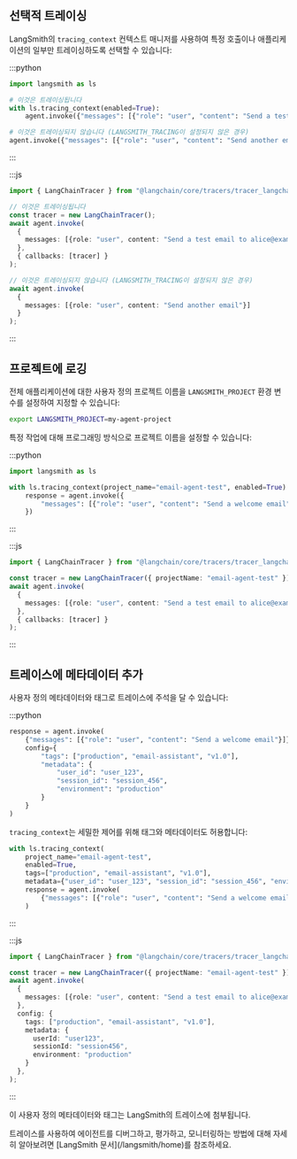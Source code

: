 ## 선택적 트레이싱

LangSmith의 `tracing_context` 컨텍스트 매니저를 사용하여 특정 호출이나 애플리케이션의 일부만 트레이싱하도록 선택할 수 있습니다:

:::python
```python
import langsmith as ls

# 이것은 트레이싱됩니다
with ls.tracing_context(enabled=True):
    agent.invoke({"messages": [{"role": "user", "content": "Send a test email to alice@example.com"}]})

# 이것은 트레이싱되지 않습니다 (LANGSMITH_TRACING이 설정되지 않은 경우)
agent.invoke({"messages": [{"role": "user", "content": "Send another email"}]})
```
:::

:::js
```ts
import { LangChainTracer } from "@langchain/core/tracers/tracer_langchain";

// 이것은 트레이싱됩니다
const tracer = new LangChainTracer();
await agent.invoke(
  {
    messages: [{role: "user", content: "Send a test email to alice@example.com"}]
  },
  { callbacks: [tracer] }
);

// 이것은 트레이싱되지 않습니다 (LANGSMITH_TRACING이 설정되지 않은 경우)
await agent.invoke(
  {
    messages: [{role: "user", content: "Send another email"}]
  }
);
```
:::

## 프로젝트에 로깅

<Accordion title="정적으로">

전체 애플리케이션에 대한 사용자 정의 프로젝트 이름을 `LANGSMITH_PROJECT` 환경 변수를 설정하여 지정할 수 있습니다:

```bash
export LANGSMITH_PROJECT=my-agent-project
```
</Accordion>

<Accordion title="동적으로">

특정 작업에 대해 프로그래밍 방식으로 프로젝트 이름을 설정할 수 있습니다:

:::python
```python
import langsmith as ls

with ls.tracing_context(project_name="email-agent-test", enabled=True):
    response = agent.invoke({
        "messages": [{"role": "user", "content": "Send a welcome email"}]
    })
```
:::

:::js
```ts
import { LangChainTracer } from "@langchain/core/tracers/tracer_langchain";

const tracer = new LangChainTracer({ projectName: "email-agent-test" });
await agent.invoke(
  {
    messages: [{role: "user", content: "Send a test email to alice@example.com"}]
  },
  { callbacks: [tracer] }
);
```
:::
</Accordion>

## 트레이스에 메타데이터 추가

사용자 정의 메타데이터와 태그로 트레이스에 주석을 달 수 있습니다:

:::python
```python
response = agent.invoke(
    {"messages": [{"role": "user", "content": "Send a welcome email"}]},
    config={
        "tags": ["production", "email-assistant", "v1.0"],
        "metadata": {
            "user_id": "user_123",
            "session_id": "session_456",
            "environment": "production"
        }
    }
)
```

`tracing_context`는 세밀한 제어를 위해 태그와 메타데이터도 허용합니다:

```python
with ls.tracing_context(
    project_name="email-agent-test",
    enabled=True,
    tags=["production", "email-assistant", "v1.0"],
    metadata={"user_id": "user_123", "session_id": "session_456", "environment": "production"}):
    response = agent.invoke(
        {"messages": [{"role": "user", "content": "Send a welcome email"}]}
    )
```
:::

:::js
```ts
import { LangChainTracer } from "@langchain/core/tracers/tracer_langchain";

const tracer = new LangChainTracer({ projectName: "email-agent-test" });
await agent.invoke(
  {
    messages: [{role: "user", content: "Send a test email to alice@example.com"}]
  },
  config: {
    tags: ["production", "email-assistant", "v1.0"],
    metadata: {
      userId: "user123",
      sessionId: "session456",
      environment: "production"
    }
  },
);

```
:::

이 사용자 정의 메타데이터와 태그는 LangSmith의 트레이스에 첨부됩니다.


<Tip>
트레이스를 사용하여 에이전트를 디버그하고, 평가하고, 모니터링하는 방법에 대해 자세히 알아보려면 [LangSmith 문서](/langsmith/home)를 참조하세요.
</Tip>
